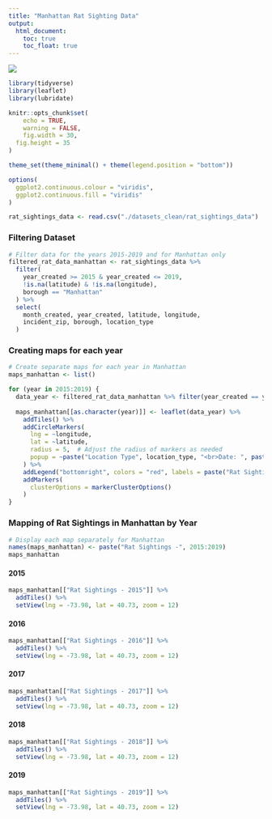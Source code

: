 ```yaml
---
title: "Manhattan Rat Sighting Data"
output: 
  html_document:
    toc: true
    toc_float: true
---
```


![](https://www.cbc.ca/natureofthings/content/images/CBC_Rat_City_FA_Horizontal_1920.jpg)

```r
library(tidyverse)
library(leaflet)
library(lubridate)

knitr::opts_chunk$set(
	echo = TRUE,
	warning = FALSE,
	fig.width = 30, 
  fig.height = 35
)

theme_set(theme_minimal() + theme(legend.position = "bottom"))

options(
  ggplot2.continuous.colour = "viridis",
  ggplot2.continuous.fill = "viridis"
)

rat_sightings_data <- read.csv("./datasets_clean/rat_sightings_data")

```

### Filtering Dataset 
```r
# Filter data for the years 2015-2019 and for Manhattan only
filtered_rat_data_manhattan <- rat_sightings_data %>%
  filter(
    year_created >= 2015 & year_created <= 2019,
    !is.na(latitude) & !is.na(longitude),
    borough == "Manhattan"
  ) %>%
  select(
    month_created, year_created, latitude, longitude, 
    incident_zip, borough, location_type
  )
```

### Creating maps for each year 
```r
# Create separate maps for each year in Manhattan
maps_manhattan <- list()

for (year in 2015:2019) {
  data_year <- filtered_rat_data_manhattan %>% filter(year_created == year)
  
  maps_manhattan[[as.character(year)]] <- leaflet(data_year) %>%
    addTiles() %>%
    addCircleMarkers(
      lng = ~longitude,
      lat = ~latitude,
      radius = 5,  # Adjust the radius of markers as needed
      popup = ~paste("Location Type", location_type, "<br>Date: ", paste(month_created, year_created, sep = "-"))
    ) %>%
    addLegend("bottomright", colors = "red", labels = paste("Rat Sightings - ", year)) %>%
    addMarkers(
      clusterOptions = markerClusterOptions()
    )
}
```

### Mapping of Rat Sightings in Manhattan by Year 

```r
# Display each map separately for Manhattan
names(maps_manhattan) <- paste("Rat Sightings -", 2015:2019)
maps_manhattan 
```

#### 2015
```r
maps_manhattan[["Rat Sightings - 2015"]] %>%
  addTiles() %>%
  setView(lng = -73.98, lat = 40.73, zoom = 12)

```

#### 2016
```r
maps_manhattan[["Rat Sightings - 2016"]] %>%
  addTiles() %>%
  setView(lng = -73.98, lat = 40.73, zoom = 12)
```

#### 2017
```r
maps_manhattan[["Rat Sightings - 2017"]] %>%
  addTiles() %>%
  setView(lng = -73.98, lat = 40.73, zoom = 12)
```

#### 2018
```r
maps_manhattan[["Rat Sightings - 2018"]] %>%
  addTiles() %>%
  setView(lng = -73.98, lat = 40.73, zoom = 12)
```

#### 2019
```r
maps_manhattan[["Rat Sightings - 2019"]] %>%
  addTiles() %>%
  setView(lng = -73.98, lat = 40.73, zoom = 12)

```




